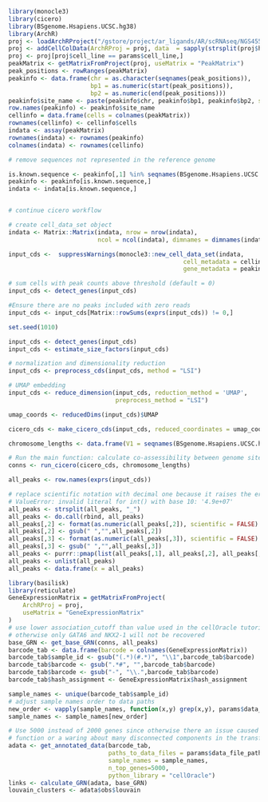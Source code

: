 ```r
library(monocle3)
library(cicero)
library(BSgenome.Hsapiens.UCSC.hg38)
library(ArchR)
proj <- loadArchRProject("/gstore/project/ar_ligands/AR/scRNAseq/NGS4557_BRG1i/OUTPUT/gp.sa.archr/")
proj <- addCellColData(ArchRProj = proj, data  = sapply(strsplit(proj$hash_assignment, split = "_"), "[",2), name = "cell_line", cells = proj$cellNames)
proj <- proj[proj$cell_line == params$cell_line,]
peakMatrix <- getMatrixFromProject(proj, useMatrix = "PeakMatrix")
peak_positions <- rowRanges(peakMatrix)
peakinfo <- data.frame(chr = as.character(seqnames(peak_positions)),
                       bp1 = as.numeric(start(peak_positions)),
                       bp2 = as.numeric(end(peak_positions)))
peakinfo$site_name <- paste(peakinfo$chr, peakinfo$bp1, peakinfo$bp2, sep="_")
row.names(peakinfo) <- peakinfo$site_name
cellinfo = data.frame(cells = colnames(peakMatrix))
rownames(cellinfo) <- cellinfo$cells
indata <- assay(peakMatrix)
rownames(indata) <- rownames(peakinfo)
colnames(indata) <- rownames(cellinfo)

# remove sequences not represented in the reference genome

is.known.sequence <- peakinfo[,1] %in% seqnames(BSgenome.Hsapiens.UCSC.hg38)
peakinfo <- peakinfo[is.known.sequence,]
indata <- indata[is.known.sequence,]


# continue cicero workflow

# create cell_data_set object
indata <- Matrix::Matrix(indata, nrow = nrow(indata),
                         ncol = ncol(indata), dimnames = dimnames(indata))

input_cds <-  suppressWarnings(monocle3::new_cell_data_set(indata,
                                                 cell_metadata = cellinfo,
                                                 gene_metadata = peakinfo))

# sum cells with peak counts above threshold (default = 0)
input_cds <- detect_genes(input_cds)

#Ensure there are no peaks included with zero reads
input_cds <- input_cds[Matrix::rowSums(exprs(input_cds)) != 0,]

set.seed(1010)

input_cds <- detect_genes(input_cds)
input_cds <- estimate_size_factors(input_cds)

# normalization and dimensionality reduction
input_cds <- preprocess_cds(input_cds, method = "LSI")

# UMAP embedding
input_cds <- reduce_dimension(input_cds, reduction_method = 'UMAP',
                              preprocess_method = "LSI")

umap_coords <- reducedDims(input_cds)$UMAP

cicero_cds <- make_cicero_cds(input_cds, reduced_coordinates = umap_coords)

chromosome_lengths <- data.frame(V1 = seqnames(BSgenome.Hsapiens.UCSC.hg38), V2 = seqlengths(BSgenome.Hsapiens.UCSC.hg38))

# Run the main function: calculate co-assessibility between genome sites to predict cis-regulatory interactions
conns <- run_cicero(cicero_cds, chromosome_lengths)

all_peaks <- row.names(exprs(input_cds))

# replace scientific notation with decimal one because it raises the error in python:
# ValueError: invalid literal for int() with base 10: '4.9e+07'
all_peaks <- strsplit(all_peaks, "_")
all_peaks <- do.call(rbind, all_peaks)
all_peaks[,2] <- format(as.numeric(all_peaks[,2]), scientific = FALSE)
all_peaks[,2] <- gsub(" ","",all_peaks[,2])
all_peaks[,3] <- format(as.numeric(all_peaks[,3]), scientific = FALSE)
all_peaks[,3] <- gsub(" ","",all_peaks[,3])
all_peaks <- purrr::pmap(list(all_peaks[,1], all_peaks[,2], all_peaks[,3]), function(x1,x2,x3) paste(x1,x2,x3,sep="_"))
all_peaks <- unlist(all_peaks)
all_peaks <- data.frame(x = all_peaks)
```

```r
library(basilisk)
library(reticulate)
GeneExpressionMatrix = getMatrixFromProject(
    ArchRProj = proj,
    useMatrix = "GeneExpressionMatrix"
)
# use lower association_cutoff than value used in the cellOracle tutorial
# otherwise only GATA6 and NKX2-1 will not be recovered
base_GRN <- get_base_GRN(conns, all_peaks)
barcode_tab <- data.frame(barcode = colnames(GeneExpressionMatrix))
barcode_tab$sample_id <- gsub("(.*)(#.*)", "\\1",barcode_tab$barcode)
barcode_tab$barcode <- gsub(".*#", "",barcode_tab$barcode)
barcode_tab$barcode <- gsub("-", "\\.",barcode_tab$barcode)
barcode_tab$hash_assignment <- GeneExpressionMatrix$hash_assignment 
```
```r
sample_names <- unique(barcode_tab$sample_id)
# adjust sample names order to data paths
new_order <- vapply(sample_names, function(x,y) grep(x,y), params$data_file_paths, FUN.VALUE = numeric(1))
sample_names <- sample_names[new_order]

# Use 5000 instead of 2000 genes since otherwise there an issue caused by the lack of the convergence raised by the sc.tl.diffmap
# function or a waring about many disconnected components in the transformation matrix
adata <- get_annotated_data(barcode_tab,
                            paths_to_data_files = params$data_file_paths,
                            sample_names = sample_names,
                            n_top_genes=5000,
                            python_library = "cellOracle")
links <- calculate_GRN(adata, base_GRN)
louvain_clusters <- adata$obs$louvain
```
